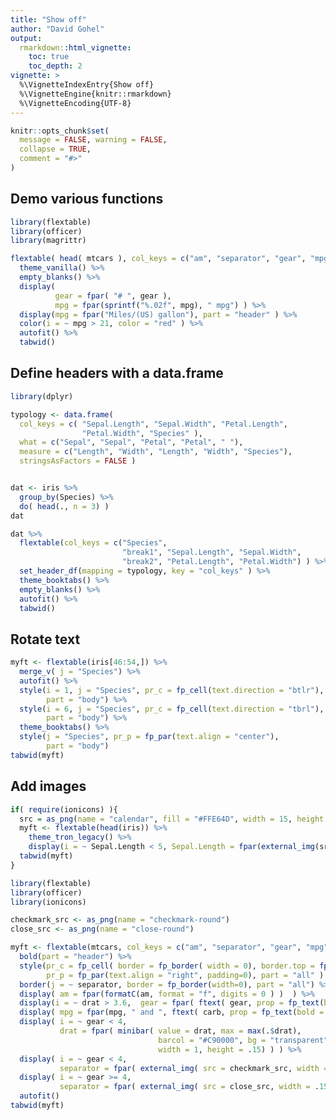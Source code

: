 ```yaml
---
title: "Show off"
author: "David Gohel"
output: 
  rmarkdown::html_vignette:
    toc: true 
    toc_depth: 2
vignette: >
  %\VignetteIndexEntry{Show off}
  %\VignetteEngine{knitr::rmarkdown}
  %\VignetteEncoding{UTF-8}
---
```


```r
knitr::opts_chunk$set(
  message = FALSE, warning = FALSE,
  collapse = TRUE,
  comment = "#>"
)
```
## Demo various functions 

```r
library(flextable)
library(officer)
library(magrittr)

flextable( head( mtcars ), col_keys = c("am", "separator", "gear", "mpg" )) %>% 
  theme_vanilla() %>% 
  empty_blanks() %>%
  display(
          gear = fpar( "# ", gear ), 
          mpg = fpar(sprintf("%.02f", mpg), " mpg") ) %>% 
  display(mpg = fpar("Miles/(US) gallon"), part = "header" ) %>% 
  color(i = ~ mpg > 21, color = "red" ) %>% 
  autofit() %>% 
  tabwid()

```

## Define headers with a data.frame

```r
library(dplyr)

typology <- data.frame(
  col_keys = c( "Sepal.Length", "Sepal.Width", "Petal.Length",
                "Petal.Width", "Species" ),
  what = c("Sepal", "Sepal", "Petal", "Petal", " "),
  measure = c("Length", "Width", "Length", "Width", "Species"),
  stringsAsFactors = FALSE )


dat <- iris %>% 
  group_by(Species) %>% 
  do( head(., n = 3) )
dat

dat %>% 
  flextable(col_keys = c("Species", 
                         "break1", "Sepal.Length", "Sepal.Width", 
                         "break2", "Petal.Length", "Petal.Width") ) %>% 
  set_header_df(mapping = typology, key = "col_keys" ) %>% 
  theme_booktabs() %>% 
  empty_blanks() %>% 
  autofit() %>% 
  tabwid()
```

## Rotate text

```r
myft <- flextable(iris[46:54,]) %>% 
  merge_v( j = "Species") %>% 
  autofit() %>% 
  style(i = 1, j = "Species", pr_c = fp_cell(text.direction = "btlr"), 
        part = "body") %>% 
  style(i = 6, j = "Species", pr_c = fp_cell(text.direction = "tbrl"), 
        part = "body") %>% 
  theme_booktabs() %>% 
  style(j = "Species", pr_p = fp_par(text.align = "center"), 
        part = "body")
tabwid(myft)
```

## Add images 

```r
if( require(ionicons) ){
  src = as_png(name = "calendar", fill = "#FFE64D", width = 15, height = 15)
  myft <- flextable(head(iris)) %>% 
    theme_tron_legacy() %>% 
    display(i = ~ Sepal.Length < 5, Sepal.Length = fpar(external_img(src, width = 15/72, height = 15/72)) )
  tabwid(myft)
}
```

```r
library(flextable)
library(officer)
library(ionicons)

checkmark_src <- as_png(name = "checkmark-round")
close_src <- as_png(name = "close-round")

myft <- flextable(mtcars, col_keys = c("am", "separator", "gear", "mpg", "drat" )) %>% 
  bold(part = "header") %>% 
  style(pr_c = fp_cell( border = fp_border( width = 0), border.top = fp_border()), 
        pr_p = fp_par(text.align = "right", padding=0), part = "all" ) %>%
  border(j = ~ separator, border = fp_border(width=0), part = "all") %>%
  display( am = fpar(formatC(am, format = "f", digits = 0 ) )  ) %>%
  display(i = ~ drat > 3.6,  gear = fpar( ftext( gear, prop = fp_text(bold = TRUE, color="#C90000") ) ) ) %>%
  display( mpg = fpar(mpg, " and ", ftext( carb, prop = fp_text(bold = TRUE)), " carb(s)." )  ) %>%
  display( i = ~ gear < 4,
           drat = fpar( minibar( value = drat, max = max(.$drat), 
                                 barcol = "#C90000", bg = "transparent", 
                                 width = 1, height = .15) ) ) %>% 
  display( i = ~ gear < 4,
           separator = fpar( external_img( src = checkmark_src, width = .15, height = .15) ) ) %>% 
  display( i = ~ gear >= 4,
           separator = fpar( external_img( src = close_src, width = .15, height = .15) ) ) %>% 
  autofit()
tabwid(myft)
```

